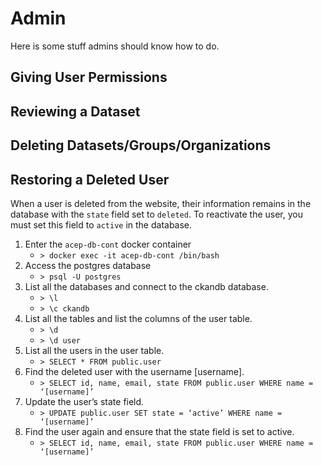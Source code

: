 # Admin

Here is some stuff admins should know how to do.

## Giving User Permissions {.unnumbered}

## Reviewing a Dataset {.unnumbered}

## Deleting Datasets/Groups/Organizations {.unnumbered}

## Restoring a Deleted User {.unnumbered}
When a user is deleted from the website, their information remains in the database with the `state` field set to `deleted`. To reactivate the user, you must set this field to `active` in the database.  

1. Enter the `acep-db-cont` docker container  
    - `> docker exec -it acep-db-cont /bin/bash`  
2. Access the postgres database  
    - `> psql -U postgres`  
3. List all the databases and connect to the ckandb database.
    - `> \l`
    - `> \c ckandb`
4. List all the tables and list the columns of the user table.
    - `> \d`
    - `> \d user`
5. List all the users in the user table.
    - `> SELECT * FROM public.user`
6. Find the deleted user with the username [username].
    - `> SELECT id, name, email, state FROM public.user WHERE name = ‘[username]’`
7. Update the user’s state field.
    - `> UPDATE public.user SET state = ‘active’ WHERE name = ‘[username]’`
8. Find the user again and ensure that the state field is set to active.
    - `> SELECT id, name, email, state FROM public.user WHERE name = ‘[username]’`
